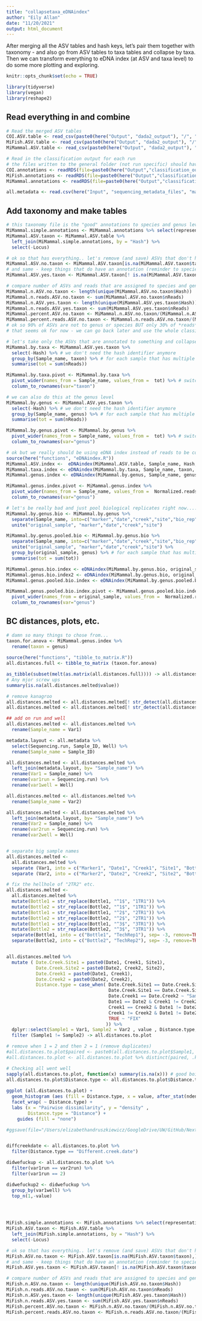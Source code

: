 ```yaml
---
title: "collapsetaxa_eDNAindex"
author: "Eily Allan"
date: "11/20/2021"
output: html_document
---
```


After merging all the ASV tables and hash keys, let's pair them together with taxonomy - and also go from ASV tables to taxa tables and collapse by taxa. Then we can transform everything to eDNA index (at ASV and taxa level) to do some more plotting and exploring. 

```r
knitr::opts_chunk$set(echo = TRUE)

library(tidyverse)
library(vegan)
library(reshape2)
```

## Read everything in and combine 

```r

# Read the merged ASV tables
COI.ASV.table <- read_csv(paste0(here("Output", "dada2_output"), "/", "20211129.combined.COI.ASV.table.csv"))
MiFish.ASV.table <- read_csv(paste0(here("Output", "dada2_output"), "/", "20211122.combined.MiFish.ASV.table.csv"))
MiMammal.ASV.table <- read_csv(paste0(here("Output", "dada2_output"), "/", "20211122.combined.MiMammal.ASV.table.csv"))

# Read in the classification output for each run 
# the files written to the general folder (not run specific) should have everything classified from all runs because they are our "databases" to use for future runs - we want to use the "DATE.MARKER.all.gs.previous.hashes.annotated.rds" file 
COI.annotations <- readRDS(file=paste0(here("Output","classification_output"),"/COI.all.gs.previous.hashes.annotated.rds"))
MiFish.annotations <- readRDS(file=paste0(here("Output","classification_output"),"/MiFish.all.gs.previous.hashes.annotated.rds"))
MiMammal.annotations <- readRDS(file=paste0(here("Output","classification_output"),"/MiMammal.all.gs.previous.hashes.annotated.rds"))

all.metadata <- read.csv(here("Input", "sequencing_metadata_files", "master_sequencing_datasheet_20211026.csv"))

```

## Add taxonomy and make tables 

```r
# this taxonomy file is the "good" annotations to species and genus level so let's get rid of the other junk for right now 
MiMammal.simple.annotations <- MiMammal.annotations %>% select(representative, taxon, genus, species) %>% rename(Hash = representative)
MiMammal.ASV.taxon <- MiMammal.ASV.table %>% 
  left_join(MiMammal.simple.annotations, by = "Hash") %>% 
  select(-Locus)

# ok so that has everything.. let's remove (and save) ASVs that don't have an annotation 
MiMammal.ASV.no.taxon <- MiMammal.ASV.taxon[is.na(MiMammal.ASV.taxon$taxon),]
# and same - keep things that do have an annotation (reminder to species or genus level so "good" annotation)
MiMammal.ASV.yes.taxon <- MiMammal.ASV.taxon[! is.na(MiMammal.ASV.taxon$taxon),]

# compare number of ASVs and reads that are assigned to species and genus (or not)
MiMammal.n.ASV.no.taxon <- length(unique(MiMammal.ASV.no.taxon$Hash))
MiMammal.n.reads.ASV.no.taxon <- sum(MiMammal.ASV.no.taxon$nReads)
MiMammal.n.ASV.yes.taxon <- length(unique(MiMammal.ASV.yes.taxon$Hash))
MiMammal.n.reads.ASV.yes.taxon <- sum(MiMammal.ASV.yes.taxon$nReads)
MiMammal.percent.ASV.no.taxon <- MiMammal.n.ASV.no.taxon/(MiMammal.n.ASV.no.taxon+MiMammal.n.ASV.yes.taxon)*100 
MiMammal.percent.reads.ASV.no.taxon <- MiMammal.n.reads.ASV.no.taxon/(MiMammal.n.reads.ASV.no.taxon+MiMammal.n.reads.ASV.yes.taxon)*100 
# ok so 90% of ASVs are not to genus or species BUT only 30% of *reads* are not assigned to genus or species
# that seems ok for now - we can go back later and use the whole classification and see if we can get more info (family, order, etc.)

# let's take only the ASVs that are annotated to something and collapse taxa (add reads together of ASVs that go to the same taxon)
MiMammal.by.taxa <- MiMammal.ASV.yes.taxon %>% 
  select(-Hash) %>% # we don't need the hash identifier anymore
  group_by(Sample_name, taxon) %>% # for each sample that has multiple asvs that assign to the same taxa...
  summarise(tot = sum(nReads))

MiMammal.by.taxa.pivot <- MiMammal.by.taxa %>% 
  pivot_wider(names_from = Sample_name, values_from =  tot) %>% # switch to rows (taxa) by columns (samples)
  column_to_rownames(var="taxon")

# we can also do this at the genus level 
MiMammal.by.genus <- MiMammal.ASV.yes.taxon %>% 
  select(-Hash) %>% # we don't need the hash identifier anymore
  group_by(Sample_name, genus) %>% # for each sample that has multiple asvs that assign to the same taxa...
  summarise(tot = sum(nReads))

MiMammal.by.genus.pivot <- MiMammal.by.genus %>% 
  pivot_wider(names_from = Sample_name, values_from =  tot) %>% # switch to rows (taxa) by columns (samples)
  column_to_rownames(var="genus")

# ok but we really should be using eDNA index instead of reads to be comparing things (LATER LET'S GO BACK AND DO BETTER)
source(here("functions", "eDNAindex.R"))
MiMammal.ASV.index <-  eDNAindex(MiMammal.ASV.table, Sample_name, Hash, nReads) # here use everything whether it was assigned taxonomy or not
MiMammal.taxa.index <- eDNAindex(MiMammal.by.taxa, Sample_name, taxon, tot)
MiMammal.genus.index <- eDNAindex(MiMammal.by.genus, Sample_name, genus, tot)

MiMammal.genus.index.pivot <- MiMammal.genus.index %>% 
  pivot_wider(names_from = Sample_name, values_from =  Normalized.reads) %>% # switch to rows (taxa) by columns (samples)
  column_to_rownames(var="genus")

# let's be really bad and just pool biological replicates right now....
MiMammal.by.genus.bio <- MiMammal.by.genus %>% 
  separate(Sample_name, into=c("marker","date","creek","site","bio_rep"), remove = FALSE) %>% 
  unite("original_sample", "marker","date","creek","site")

MiMammal.by.genus.pooled.bio <- MiMammal.by.genus.bio %>% 
  separate(Sample_name, into=c("marker","date","creek","site","bio_rep"), remove = FALSE) %>% 
  unite("original_sample", "marker","date","creek","site") %>% 
  group_by(original_sample, genus) %>% # for each sample that has multiple asvs that assign to the same taxa...
  summarise(tot = sum(tot)) 

MiMammal.genus.bio.index <- eDNAindex(MiMammal.by.genus.bio, original_sample, genus, tot)
MiMammal.genus.bio.index2 <- eDNAindex(MiMammal.by.genus.bio, original_sample, genus, tot, bio_rep)
MiMammal.genus.pooled.bio.index <- eDNAindex(MiMammal.by.genus.pooled.bio, original_sample, genus, tot)

MiMammal.genus.pooled.bio.index.pivot <- MiMammal.genus.pooled.bio.index%>% 
  pivot_wider(names_from = original_sample, values_from =  Normalized.reads) %>% # switch to rows (taxa) by columns (samples)
  column_to_rownames(var="genus")

```

## BC distances, plots, etc. 

```r

# damn so many things to chose from... 
taxon.for.anova <- MiMammal.genus.index %>% 
  rename(taxon = genus) 
  
source(here("functions", "tibble_to_matrix.R"))
all.distances.full <- tibble_to_matrix (taxon.for.anova)

as_tibble(subset(melt(as.matrix(all.distances.full)))) -> all.distances.melted
# Any mjor screw ups
summary(is.na(all.distances.melted$value))

# remove kanagroo 
all.distances.melted <- all.distances.melted[! str_detect(all.distances.melted$Var1,"Kangaroo"),]
all.distances.melted <- all.distances.melted[! str_detect(all.distances.melted$Var2,"Kangaroo"),]

## add on run and well
all.distances.melted <- all.distances.melted %>% 
  rename(Sample_name = Var1)

metadata.layout <- all.metadata %>% 
  select(Sequencing.run, Sample_ID, Well) %>% 
  rename(Sample_name = Sample_ID)

all.distances.melted <- all.distances.melted %>% 
  left_join(metadata.layout, by= "Sample_name") %>% 
  rename(Var1 = Sample_name) %>% 
  rename(var1run = Sequencing.run) %>% 
  rename(var1well = Well) 

all.distances.melted <- all.distances.melted %>% 
  rename(Sample_name = Var2)

all.distances.melted <- all.distances.melted %>% 
  left_join(metadata.layout, by= "Sample_name") %>% 
  rename(Var2 = Sample_name) %>% 
  rename(var2run = Sequencing.run) %>% 
  rename(var2well = Well) 


# separate big sample names
all.distances.melted <-
  all.distances.melted %>%
  separate (Var1, into = c("Marker1", "Date1", "Creek1", "Site1", "Bottle1"), remove = FALSE) %>%
  separate (Var2, into = c("Marker2", "Date2", "Creek2", "Site2", "Bottle2"), remove = FALSE) 

# fix the hellhole of "2TR2" etc.
all.distances.melted <-
  all.distances.melted %>% 
  mutate(Bottle1 = str_replace(Bottle1, "^1$", "1TR1")) %>% 
  mutate(Bottle2 = str_replace(Bottle2, "^1$", "1TR1")) %>% 
  mutate(Bottle1 = str_replace(Bottle1, "^2$", "2TR1")) %>%
  mutate(Bottle2 = str_replace(Bottle2, "^2$", "2TR1")) %>%
  mutate(Bottle1 = str_replace(Bottle1, "^3$", "3TR1")) %>%
  mutate(Bottle2 = str_replace(Bottle2, "^3$", "3TR1")) %>% 
  separate(Bottle1, into = c("Bottle1", "TechRep1"), sep= -3, remove=TRUE) %>% 
  separate(Bottle2, into = c("Bottle2", "TechRep2"), sep= -3, remove=TRUE)


all.distances.melted %>%
  mutate ( Date.Creek.Site1 = paste0(Date1, Creek1, Site1),
           Date.Creek.Site2 = paste0(Date2, Creek2, Site2),
           Date.Creek1 = paste0(Date1, Creek1),
           Date.Creek2 = paste0(Date2, Creek2),
           Distance.type = case_when( Date.Creek.Site1 == Date.Creek.Site2 & Bottle1 == Bottle2 ~ "Tech.replicates",
                                      Date.Creek.Site1 == Date.Creek.Site2 ~ "Biol.replicates",
                                      Date.Creek1 == Date.Creek2 ~ "Same.datecreek.Diff.site",
                                      Date1 == Date2 & Creek1 != Creek2 ~ "Same.date.Diff.creek",
                                      Creek1 == Creek2 & Date1 != Date2 ~ "Same.creek.different.date",
                                      Creek1 != Creek2 & Date1 != Date2 ~ "Different.creek.date",
                                      TRUE ~ "FIX"
                                     )) %>%
  dplyr::select(Sample1 = Var1, Sample2 = Var2 , value , Distance.type, var1run, var1well, var2run, var2well) %>%
  filter (Sample1 != Sample2) -> all.distances.to.plot

# remove when 1 = 2 and then 2 = 1 (remove duplicates)
#all.distances.to.plot$paired <- paste0(all.distances.to.plot$Sample1, all.distances.to.plot$Sample2)
#all.distances.to.plot <- all.distances.to.plot %>% distinct(paired, .keep_all = TRUE)

# Checking all went well
sapply(all.distances.to.plot, function(x) summary(is.na(x))) # good boi
all.distances.to.plot$Distance.type <- all.distances.to.plot$Distance.type  %>% fct_relevel("Tech.replicates", "Biol.replicates", "Same.datecreek.Diff.site", "Same.date.Diff.creek", "Same.creek.different.date", "Different.creek.date")
  
ggplot (all.distances.to.plot) +
  geom_histogram (aes (fill = Distance.type, x = value, after_stat(ndensity)), position = "dodge",  alpha = 0.9, bins = 50) +
  facet_wrap( ~ Distance.type) +
  labs (x = "Pairwise dissimilarity", y = "density" ,
        Distance.type = "Distance") +
    guides (fill = "none")

#ggsave(file="/Users/elizabethandruszkiewicz/GoogleDrive/UW/GitHub/NextGenNEPA_EA/Output/MiMammal.allruns.asvlevel.index.visual.anova.png", dpi = "retina")


diffcreekdate <- all.distances.to.plot %>% 
  filter(Distance.type == "Different.creek.date")

didwefuckup <- all.distances.to.plot %>% 
  filter(var1run == var2run) %>% 
  filter(var1run == 2) 

didwefuckup2 <- didwefuckup %>% 
  group_by(var1well) %>% 
  top_n(1,-value) 
  




```

```r

MiFish.simple.annotations <- MiFish.annotations %>% select(representative, taxon, genus, species) %>% rename(Hash = representative)
MiFish.ASV.taxon <- MiFish.ASV.table %>% 
  left_join(MiFish.simple.annotations, by = "Hash") %>% 
  select(-Locus)

# ok so that has everything.. let's remove (and save) ASVs that don't have an annotation 
MiFish.ASV.no.taxon <- MiFish.ASV.taxon[is.na(MiFish.ASV.taxon$taxon),]
# and same - keep things that do have an annotation (reminder to species or genus level so "good" annotation)
MiFish.ASV.yes.taxon <- MiFish.ASV.taxon[! is.na(MiFish.ASV.taxon$taxon),]

# compare number of ASVs and reads that are assigned to species and genus (or not)
MiFish.n.ASV.no.taxon <- length(unique(MiFish.ASV.no.taxon$Hash))
MiFish.n.reads.ASV.no.taxon <- sum(MiFish.ASV.no.taxon$nReads)
MiFish.n.ASV.yes.taxon <- length(unique(MiFish.ASV.yes.taxon$Hash))
MiFish.n.reads.ASV.yes.taxon <- sum(MiFish.ASV.yes.taxon$nReads)
MiFish.percent.ASV.no.taxon <- MiFish.n.ASV.no.taxon/(MiFish.n.ASV.no.taxon+MiFish.n.ASV.yes.taxon)*100 
MiFish.percent.reads.ASV.no.taxon <- MiFish.n.reads.ASV.no.taxon/(MiFish.n.reads.ASV.no.taxon+MiFish.n.reads.ASV.yes.taxon)*100 

```

